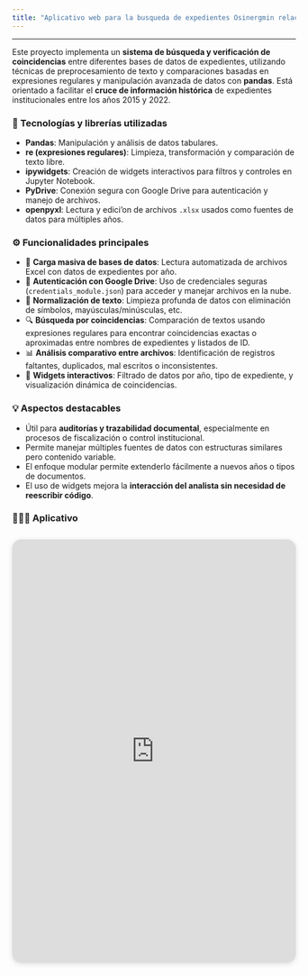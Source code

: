 ```yaml
---
title: "Aplicativo web para la busqueda de expedientes Osinergmin relacionados"
---
```


---

Este proyecto implementa un **sistema de búsqueda y verificación de coincidencias** entre diferentes bases de datos de expedientes, utilizando técnicas de preprocesamiento de texto y comparaciones basadas en expresiones regulares y manipulación avanzada de datos con **pandas**. Está orientado a facilitar el **cruce de información histórica** de expedientes institucionales entre los años 2015 y 2022.

### 🔧 Tecnologías y librerías utilizadas

- **Pandas**: Manipulación y análisis de datos tabulares.
- **re (expresiones regulares)**: Limpieza, transformación y comparación de texto libre.
- **ipywidgets**: Creación de widgets interactivos para filtros y controles en Jupyter Notebook.
- **PyDrive**: Conexión segura con Google Drive para autenticación y manejo de archivos.
- **openpyxl**: Lectura y edici'on de archivos `.xlsx` usados como fuentes de datos para múltiples años.

### ⚙️ Funcionalidades principales

- 📂 **Carga masiva de bases de datos**: Lectura automatizada de archivos Excel con datos de expedientes por año.
- 🔐 **Autenticación con Google Drive**: Uso de credenciales seguras (`credentials_module.json`) para acceder y manejar archivos en la nube.
- 🧹 **Normalización de texto**: Limpieza profunda de datos con eliminación de símbolos, mayúsculas/minúsculas, etc.
- 🔍 **Búsqueda por coincidencias**: Comparación de textos usando expresiones regulares para encontrar coincidencias exactas o aproximadas entre nombres de expedientes y listados de ID.
- 📊 **Análisis comparativo entre archivos**: Identificación de registros faltantes, duplicados, mal escritos o inconsistentes.
- 🧩 **Widgets interactivos**: Filtrado de datos por año, tipo de expediente, y visualización dinámica de coincidencias.

### 💡 Aspectos destacables

- Útil para **auditorías y trazabilidad documental**, especialmente en procesos de fiscalización o control institucional.
- Permite manejar múltiples fuentes de datos con estructuras similares pero contenido variable.
- El enfoque modular permite extenderlo fácilmente a nuevos años o tipos de documentos.
- El uso de widgets mejora la **interacción del analista sin necesidad de reescribir código**.

### 🧑🏻‍💻 Aplicativo

<div style="position: relative; width: 100%; min-height: 500px; padding-top: 50%;
 padding-bottom: 0; box-shadow: 0 2px 8px 0 rgba(63,69,81,0.16); margin-top: 2em; margin-bottom: 2em; overflow: hidden;
 border-radius: 16px; will-change: transform;">
  <iframe loading="lazy" style="position: absolute; width: 100%; height: 100%; top: 0; left: 0; border: none; padding: 0;margin: 0;"
    src="https://junior19-searchit.hf.space" allowfullscreen="allowfullscreen" allow="fullscreen">
  </iframe>
</div>